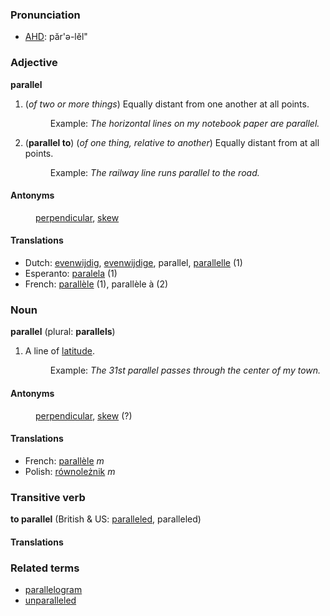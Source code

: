 ===Pronunciation===
*[[w:AHD|AHD]]: păr'ə-lĕl"

===Adjective===
'''parallel'''

# (''of two or more things'') Equally distant from one another at all points.
#:Example: ''The horizontal lines on my notebook paper are parallel.''
# ('''parallel to''') (''of one thing, relative to another'') Equally distant from at all points.
#:Example: ''The railway line runs parallel to the road.''

====Antonyms====
:[[perpendicular]], [[skew]]

====Translations====
*Dutch: [[evenwijdig]], [[evenwijdige]], parallel, [[parallelle]] (1)
*Esperanto: [[paralela]] (1)
*French: [[parallèle]] (1), parallèle à (2)

===Noun===
'''parallel''' (plural: '''parallels''')

# A line of [[latitude]].
#:Example: ''The 31st parallel passes through the center of my town.''

====Antonyms====
:[[perpendicular]], [[skew]] (?)

====Translations====
*French: [[parallèle]] ''m''
*Polish: [[równoleżnik]] ''m''

===Transitive verb===
'''to parallel''' (British & US: [[paralleled]], paralleled)

====Translations====

===Related terms===
*[[parallelogram]]
*[[unparalleled]]